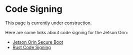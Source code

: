 
# Code Signing

<Callout type="warning" emoji="⚠️">
This page is currently under construction.
</Callout>

Here are some links about code signing for the Jetson Orin:

- [Jetson Orin Secure Boot](https://docs.nvidia.com/jetson/archives/r35.4.1/DeveloperGuide/text/SD/Security/SecureBoot.html)
- [Rust Code Signing](https://doc.rust-lang.org/rustc/codegen-options/index.html#-C-code-model)
